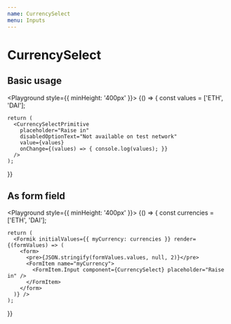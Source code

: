```yaml
---
name: CurrencySelect
menu: Inputs
---
```




# CurrencySelect

<PropsTable of={CurrencySelect} />

## Basic usage

<Playground style={{ minHeight: '400px' }}>
  {() => {
    const values = ['ETH', 'DAI'];

    return (
      <CurrencySelectPrimitive
        placeholder="Raise in"
        disabledOptionText="Not available on test network"
        value={values}
        onChange={(values) => { console.log(values); }}
      />
    );

}}

</Playground>

## As form field

<PropsTable of={CurrencySelect} />

<Playground style={{ minHeight: '400px' }}>
  {() => {
    const currencies = ['ETH', 'DAI'];

    return (
      <Formik initialValues={{ myCurrency: currencies }} render={(formValues) => (
        <form>
          <pre>{JSON.stringify(formValues.values, null, 2)}</pre>
          <FormItem name="myCurrency">
            <FormItem.Input component={CurrencySelect} placeholder="Raise in" />
          </FormItem>
        </form>
      )} />
    );

}}

</Playground>
